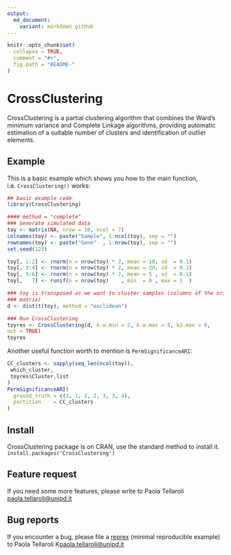 ```yaml
---
output:
  md_document:
    variant: markdown_github
---
```


<!-- README.md is generated from README.Rmd. Please edit that file -->

```r
knitr::opts_chunk$set(
  collapse = TRUE,
  comment = "#>",
  fig.path = "README-"
)
```

# CrossClustering

CrossClustering is a partial clustering algorithm that combines the Ward's
minimum variance and Complete Linkage algorithms, providing automatic
estimation of a suitable number of clusters and identification of outlier
elements.

## Example

This is a basic example which shows you how to the main function, i.e. `CrossClustering()` works:

```r
## basic example code
library(CrossClustering)

#### method = "complete"
### Generate simulated data
toy <- matrix(NA, nrow = 10, ncol = 7)
colnames(toy) <- paste("Sample", 1:ncol(toy), sep = "")
rownames(toy) <- paste("Gene"  , 1:nrow(toy), sep = "")
set.seed(123)

toy[, 1:2] <- rnorm(n = nrow(toy) * 2, mean = 10, sd  = 0.1)
toy[, 3:4] <- rnorm(n = nrow(toy) * 2, mean = 20, sd  = 0.1)
toy[, 5:6] <- rnorm(n = nrow(toy) * 2, mean = 5 , sd  = 0.1)
toy[,   7] <- runif(n = nrow(toy)    , min  = 0 , max = 1  )

### toy is transposed as we want to cluster samples (columns of the original
### matrix)
d <- dist(t(toy), method = "euclidean")

### Run CrossClustering
toyres <- CrossClustering(d, k.w.min = 2, k.w.max = 5, k2.max = 6,
out = TRUE)
toyres
```

Another useful function worth to mention is `PermSignificanceARI`:
```r
CC_clusters <- sapply(seq_len(ncol(toy)),
 which_cluster,
 toyres$Cluster.list
)
PermSignificanceARI(
  ground_truth = c(1, 1, 2, 2, 3, 3, 4),
  partition    = CC_clusters
)
```


## Install
CrossClustering package is on CRAN, use the standard method to install it.
`install.packages('CrossClustering')`

## Feature request
If you need some more features, please write to Paola Tellaroli
<paola.tellaroli@unipd.it>



## Bug reports
If you encounter a bug, please file a
[reprex](https://github.com/tidyverse/reprex) (minimal reproducible example) to
Paola Tellaroli K<paola.tellaroli@unipd.it>

